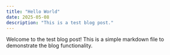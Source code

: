 ```yaml
---
title: "Hello World"
date: 2025-05-08
description: "This is a test blog post."
---
```


Welcome to the test blog post! This is a simple markdown file to demonstrate the blog functionality.